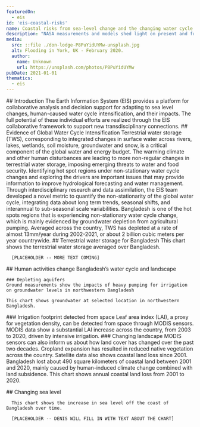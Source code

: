 ```yaml
---
featuredOn:
  - eis
id: 'eis-coastal-risks'
name: Coastal risks from sea-level change and the changing water cycle
description: "NASA measurements and models shed light on present and future coastal risks"
media:
  src: ::file ./don-lodge-P8PuYidUYMw-unsplash.jpg
  alt: Flooding in York, UK - February 2020.
  author:
    name: Unknown
    url: https://unsplash.com/photos/P8PuYidUYMw
pubDate: 2021-01-01
thematics:
  - eis
---
```

<Block>
  <Prose>
  ## Introduction
  The Earth Information System (EIS) provides a platform for collaborative analysis and decision support for adapting to sea level changes, human-caused water cycle intensification, and their impacts. The full potential of these individual efforts are realized through the EIS collaborative framework to support new transdisciplinary connections.

  </Prose>
</Block>

<Block>
  <Prose>
  ## Evidence of Global Water Cycle Intensification 
  Terrestrial water storage (TWS), corresponding to integrated changes in surface water across rivers, lakes, wetlands, soil moisture, groundwater and snow, is a critical component of the global water and energy budget. The warming climate and other human disturbances are leading to more non-regular changes in terrestrial water storage, imposing emerging threats to water and food security.
  </Prose>
</Block>

<Block>
  <Prose>
  Identifying hot spot regions under non-stationary water cycle changes and exploring the drivers are important issues that may provide information to improve hydrological forecasting and water management. Through interdisciplinary research and data assimilation, the EIS team developed a novel metric to quantify the non-stationarity of the global water cycle, integrating data about long term trends, seasonal shifts, and interannual to sub-seasonal scale variabilities.
  </Prose>
</Block>

<Block>
  <Prose>
  Bangladesh is one of the hot spots regions that is experiencing non-stationary water cycle change, which is mainly evidenced by groundwater depletion from agricultural pumping. Averaged across the country, TWS has depleted at a rate of  almost 13mm/year during 2002-2021, or about 2 billion cubic meters per year countrywide.
  </Prose>
</Block>

<Block>
   <Prose>
    ## Terrestrial water storage for Bangladesh
      This chart shows the terrestrial water storage averaged over Bangladesh.

      [PLACEHOLDER -- MORE TEXT COMING]

  </Prose>
  <Figure>
    <Chart
      dataPath={new URL('./TWS_time_series.csv', import.meta.url).href}
      dateFormat="%b-%Y"
      idKey='type'
      xKey='date'
      yKey='TWS'
    />
    <Caption
    />
  </Figure>
</Block>

<Block>
  <Prose>
  ## Human activities change Bangladesh’s water cycle and landscape

  </Prose>
</Block>

<Block>
   <Prose>

    ### Depleting aquifers
    Ground measurements show the impacts of heavy pumping for irrigation on groundwater levels in northwestern Bangladesh

    This chart shows groundwater at selected location in northwestern Bangladesh.

  </Prose>
  <Figure>
    <Chart
      dataPath={new URL('./groundwater_time_series.csv', import.meta.url).href}
      dateFormat="%b-%Y"
      idKey='type'
      xKey='date'
      yKey='groundwater'
    />
    <Caption
    />
  </Figure>
</Block>

<Block>
  <Prose>
  ### Irrigation footprint detected from space
  Leaf area index (LAI), a proxy for vegetation density, can be detected from space through MODIS sensors. MODIS data show a substantial LAI increase across the country, from 2003 to 2020, driven by intensive irrigation.
  </Prose>
</Block>

<Block>
  <Prose>
  ### Changing landscape
  MODIS sensors can also inform us about how land cover has changed over the past two decades. Cropland expansion has resulted in reduced native vegetation across the country. Satellite data also shows coastal land loss since 2001.
  </Prose>
</Block>

<Block>
   <Prose>
   Bangladesh lost about 490 square kilometers of coastal land between 2001 and 2020, mainly caused by human-induced climate change combined with land subsidence. This chart shows annual coastal land loss from 2001 to 2020.

  </Prose>
  <Figure>
    <Chart
      dataPath={new URL('./coastal_land_loss_time_series.csv', import.meta.url).href}
      dateFormat="%Y"
      idKey='type'
      xKey='year'
      yKey='CLL'
    />
    <Caption
    />
  </Figure>
</Block>

<Block>
   <Prose>
    ## Changing sea level
    
      This chart shows the increase in sea level off the coast of Bangladesh over time.
      
      [PLACEHOLDER -- DENIS WILL FILL IN WITH TEXT ABOUT THE CHART]

  </Prose>
  <Figure>
    <Chart
      dataPath={new URL('./ecco_ssh.csv', import.meta.url).href}
      dateFormat="%m/%Y" 
      idKey='source' 
      xKey='date' 
      yKey='SSH (m)' 
    />
    <Caption 
    /> 
  </Figure>
</Block>
